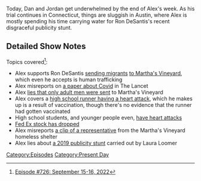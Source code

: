 {{DEFAULTSORT:
    #_EPISODE_0726:September 15-16, 2022
}}{{Episode
    | title             = September 15-16, 2022
    | caption           = [https://knowledgefight.libsyn.com/726-september-15-16-2022 Listen to this episode on Libsyn]
    | episodeNumber     = 726
    | length            = 01:18:58
    | airDate           = September 19, 2022
    | coverageStartDate = September 15, 2022
    | coverageEndDate   = September 16, 2022
    | episodeType       = [[:Category:Present Day|Present Day]]
    | previousEpisode   = [[725: September 13-14, 2022]]
    | nextEpisode       = [[727: Chatting with Sebastian Murdock]]
}}

{{Stub}}

Today, Dan and Jordan get underwhelmed by the end of Alex's week.  As his trial continues in Connecticut, things are sluggish in Austin, where Alex is mostly spending his time carrying water for Ron DeSantis's recent disgraceful publicity stunt.

==Detailed Show Notes==

Topics covered<ref>[https://knowledgefight.com/research/2022/9/18/episode-726-september-15-16-2022 Episode #726: September 15-16, 2022]</ref>:

*Alex supports Ron DeSantis [https://www.usatoday.com/story/news/nation/2022/09/17/desantis-migrants-marthas-vineyard-cape-cod/10410896002/ sending migrants] [https://www.npr.org/2022/09/15/1123109768/migrants-sent-to-marthas-vineyard to Martha's Vineyard], which even he accepts is human trafficking
*Alex misreports on [https://www.thelancet.com/journals/lancet/article/PIIS0140-6736(22)01585-9/fulltext a paper about Covid] in The Lancet
*Alex [https://www.cnn.com/2022/09/14/politics/marthas-vineyard-massachusetts-migrants-planes/index.html lies that only adult men were sent] to Martha's Vineyard
*Alex covers a [https://www.fox13memphis.com/news/local/bartlett-high-runner-suffers-heart-attack-during-race-florida-officials-say/Q255OXURHJA5FPDNJTAVK4CKNM/ high school runner having a heart attack], which he makes up is a result of vaccination, though there's no evidence that the runner had gotten vaccinated
*High school students, and younger people even, [https://co.chalkbeat.org/2011/7/5/21088413/schools-arming-to-prevent-heart-attacks have heart attacks]
*[https://www.marketplace.org/2022/09/16/fedex-says-shipping-volume-is-down-thats-a-bad-sign-for-the-global-economy/ Fed Ex stock has dropped]
*Alex misreports [https://www.youtube.com/watch?v=dQvaspmKffM a clip of a representative] from the Martha's Vineyard homeless shelter
*Alex lies about [https://www.thedailybeast.com/laura-loomer-tricks-undocumented-men-for-her-latest-stunt a 2019 publicity stunt] carried out by Laura Loomer

[[Category:Episodes]]
[[Category:Present Day]]
